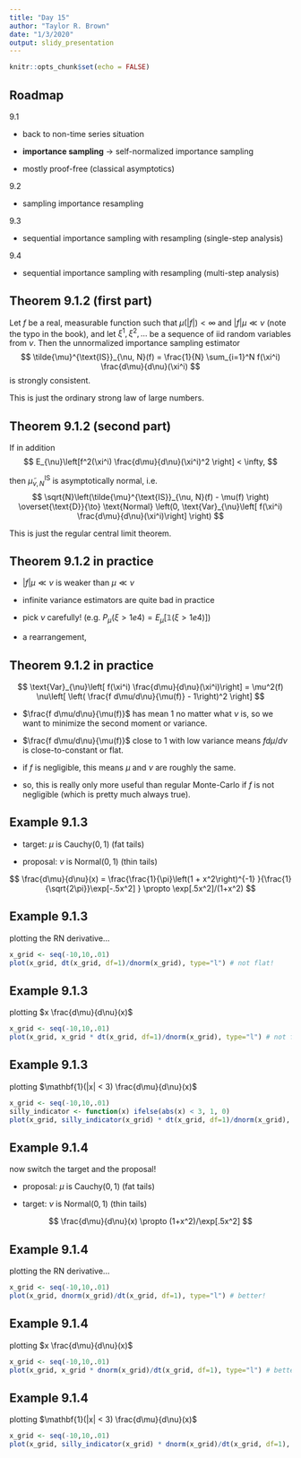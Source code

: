 ```yaml
---
title: "Day 15"
author: "Taylor R. Brown"
date: "1/3/2020"
output: slidy_presentation
---
```


```r
knitr::opts_chunk$set(echo = FALSE)
```


## Roadmap

9.1

- back to non-time series situation

- **importance sampling** -> self-normalized importance sampling

- mostly proof-free (classical asymptotics)

9.2

- sampling importance resampling

9.3

- sequential importance sampling with resampling (single-step analysis)

9.4

- sequential importance sampling with resampling (multi-step analysis)


<!-- ## Assumption 9.1.1 -->

<!-- The target distribution $\mu$ is absolutely continuous with respect to the instrumental/proposal distribution $\nu$, written $\mu \ll \nu$, and $d\mu /d\nu > 0$ ($\nu$-almost surely). -->


## Theorem 9.1.2 (first part)

Let $f$ be a real, measurable function such that $\mu(|f|) < \infty$ and $|f| \mu \ll \nu$ (note the typo in the book), and let $\xi^1, \xi^2, \ldots$ be a sequence of iid random variables from $\nu$. Then the unnormalized importance sampling estimator 
$$
\tilde{\mu}^{\text{IS}}_{\nu, N}(f) = \frac{1}{N} \sum_{i=1}^N  f(\xi^i) \frac{d\mu}{d\nu}(\xi^i)
$$
is strongly consistent. 

This is just the ordinary strong law of large numbers.


## Theorem 9.1.2 (second part)


If in addition
$$
E_{\nu}\left[f^2(\xi^i) \frac{d\mu}{d\nu}(\xi^i)^2 \right] < \infty,
$$

then $\tilde{\mu}^{\text{IS}}_{\nu, N}$ is asymptotically normal, i.e. 
$$
\sqrt{N}\left(\tilde{\mu}^{\text{IS}}_{\nu, N}(f) - \mu(f) \right) \overset{\text{D}}{\to} \text{Normal} \left(0, \text{Var}_{\nu}\left[ f(\xi^i) \frac{d\mu}{d\nu}(\xi^i)\right] \right)
$$

This is just the regular central limit theorem.

## Theorem 9.1.2 in practice

- $|f| \mu \ll \nu$ is weaker than $\mu \ll \nu$

- infinite variance estimators are quite bad in practice

- pick $\nu$ carefully! (e.g. $P_{\mu}(\xi > 1e4) = E_{\mu}[\mathbb{1}(\xi > 1e4)]$)

- a rearrangement,
\begin{align*}
\text{Var}_{\nu}\left[ f(\xi^i) \frac{d\mu}{d\nu}(\xi^i)\right] 
&= E_{\nu}\left[ \left( f(\xi^i) \frac{d\mu}{d\nu}(\xi^i) - \nu\left[ f(\xi^i) \frac{d\mu}{d\nu}(\xi^i)\right]\right)^2 \right] \\
&= E_{\nu}\left[ \left( f(\xi^i) \frac{d\mu}{d\nu}(\xi^i) - \mu(f)\right)^2 \right] \\
&= \mu^2(f)  \nu\left[ \left( \frac{f d\mu/d\nu}{\mu(f)} - 1\right)^2 \right] \\
&\ge \mu^2(f)  \nu\left[ \left( \frac{|f| d\mu/d\nu}{\mu(|f|)} - 1\right)^2 \right] \tag{typo in book}
\end{align*}

## Theorem 9.1.2 in practice


$$
\text{Var}_{\nu}\left[ f(\xi^i) \frac{d\mu}{d\nu}(\xi^i)\right] 
= \mu^2(f) \nu\left[ \left( \frac{f d\mu/d\nu}{\mu(f)} - 1\right)^2 \right]
$$


- $\frac{f d\mu/d\nu}{\mu(f)}$ has mean $1$ no matter what $\nu$ is, so we want to minimize the second moment or variance.

- $\frac{f d\mu/d\nu}{\mu(f)}$ close to $1$ with low variance means $f d\mu/d\nu$ is close-to-constant or flat. 

- if $f$ is negligible, this means $\mu$ and $\nu$ are roughly the same. 

- so, this is really only more useful than regular Monte-Carlo if $f$ is not negligible (which is pretty much always true).


## Example 9.1.3

- target: $\mu$ is $\text{Cauchy}(0,1)$ (fat tails)

- proposal: $\nu$ is $\text{Normal}(0,1)$ (thin tails)

$$
\frac{d\mu}{d\nu}(x) = \frac{\frac{1}{\pi}\left(1 + x^2\right)^{-1} }{\frac{1}{\sqrt{2\pi}}\exp[-.5x^2] } \propto \exp[.5x^2]/(1+x^2)
$$

## Example 9.1.3

plotting the RN derivative...
```r
x_grid <- seq(-10,10,.01)
plot(x_grid, dt(x_grid, df=1)/dnorm(x_grid), type="l") # not flat!
```


## Example 9.1.3

plotting $x \frac{d\mu}{d\nu}(x)$
```r
x_grid <- seq(-10,10,.01)
plot(x_grid, x_grid * dt(x_grid, df=1)/dnorm(x_grid), type="l") # not flat!
```


## Example 9.1.3

plotting $\mathbf{1}(|x| < 3) \frac{d\mu}{d\nu}(x)$
```r
x_grid <- seq(-10,10,.01)
silly_indicator <- function(x) ifelse(abs(x) < 3, 1, 0)
plot(x_grid, silly_indicator(x_grid) * dt(x_grid, df=1)/dnorm(x_grid), type="l") # not too un-flat
```

## Example 9.1.4

now switch the target and the proposal!

- proposal: $\mu$ is $\text{Cauchy}(0,1)$ (fat tails)

- target: $\nu$ is $\text{Normal}(0,1)$ (thin tails)

$$
\frac{d\mu}{d\nu}(x) \propto (1+x^2)/\exp[.5x^2]
$$

## Example 9.1.4

plotting the RN derivative...
```r
x_grid <- seq(-10,10,.01)
plot(x_grid, dnorm(x_grid)/dt(x_grid, df=1), type="l") # better!
```


## Example 9.1.4

plotting $x \frac{d\mu}{d\nu}(x)$
```r
x_grid <- seq(-10,10,.01)
plot(x_grid, x_grid * dnorm(x_grid)/dt(x_grid, df=1), type="l") # better!
```

## Example 9.1.4

plotting $\mathbf{1}(|x| < 3) \frac{d\mu}{d\nu}(x)$
```r
x_grid <- seq(-10,10,.01)
plot(x_grid, silly_indicator(x_grid) * dnorm(x_grid)/dt(x_grid, df=1), type="l") # better!
```